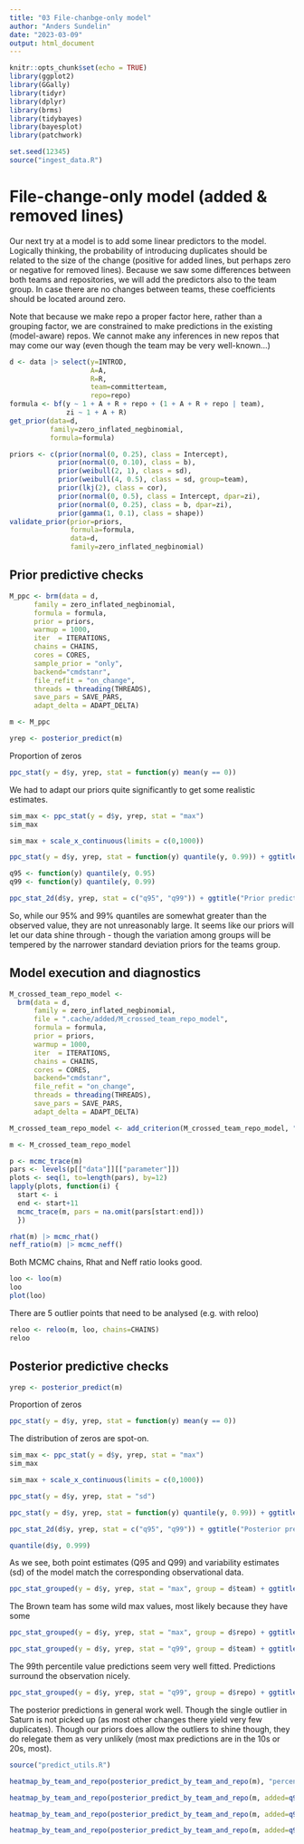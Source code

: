 ```yaml
---
title: "03 File-chanbge-only model"
author: "Anders Sundelin"
date: "2023-03-09"
output: html_document
---
```


```r
knitr::opts_chunk$set(echo = TRUE)
library(ggplot2)
library(GGally)
library(tidyr)
library(dplyr)
library(brms)
library(tidybayes)
library(bayesplot)
library(patchwork)
```

```r
set.seed(12345)
source("ingest_data.R")
```

# File-change-only model (added & removed lines)

Our next try at a model is to add some linear predictors to the model. Logically thinking, the probability of introducing duplicates should be related to the size of the change (positive for added lines, but perhaps zero or negative for removed lines).
Because we saw some differences between both teams and repositories, we will add the predictors also to the team group.
In case there are no changes between teams, these coefficients should be located around zero.

Note that because we make repo a proper factor here, rather than a grouping factor, we are constrained to make predictions in the existing (model-aware) repos. We cannot make any inferences in new repos that may come our way (even though the team may be very well-known...)

```r
d <- data |> select(y=INTROD,
                    A=A,
                    R=R,
                    team=committerteam,
                    repo=repo)
formula <- bf(y ~ 1 + A + R + repo + (1 + A + R + repo | team),
              zi ~ 1 + A + R)
get_prior(data=d,
          family=zero_inflated_negbinomial,
          formula=formula)
```
```r
priors <- c(prior(normal(0, 0.25), class = Intercept),
            prior(normal(0, 0.10), class = b),
            prior(weibull(2, 1), class = sd),
            prior(weibull(4, 0.5), class = sd, group=team),
            prior(lkj(2), class = cor),
            prior(normal(0, 0.5), class = Intercept, dpar=zi),
            prior(normal(0, 0.25), class = b, dpar=zi),
            prior(gamma(1, 0.1), class = shape))
validate_prior(prior=priors,
               formula=formula,
               data=d,
               family=zero_inflated_negbinomial)
```

## Prior predictive checks


```r
M_ppc <- brm(data = d,
      family = zero_inflated_negbinomial,
      formula = formula,
      prior = priors,
      warmup = 1000,
      iter  = ITERATIONS,
      chains = CHAINS,
      cores = CORES,
      sample_prior = "only",
      backend="cmdstanr",
      file_refit = "on_change",
      threads = threading(THREADS),
      save_pars = SAVE_PARS,
      adapt_delta = ADAPT_DELTA)
```

```r
m <- M_ppc
```


```r
yrep <- posterior_predict(m)
```

Proportion of zeros

```r
ppc_stat(y = d$y, yrep, stat = function(y) mean(y == 0))
```

We had to adapt our priors quite significantly to get some realistic estimates.

```r
sim_max <- ppc_stat(y = d$y, yrep, stat = "max")
sim_max
```
```r
sim_max + scale_x_continuous(limits = c(0,1000))
```


```r
ppc_stat(y = d$y, yrep, stat = function(y) quantile(y, 0.99)) + ggtitle("Prior predicted Q99 vs. observed value")
```


```r
q95 <- function(y) quantile(y, 0.95)
q99 <- function(y) quantile(y, 0.99)

ppc_stat_2d(d$y, yrep, stat = c("q95", "q99")) + ggtitle("Prior predicted Q95 vs Q99")
```

So, while our 95% and 99% quantiles are somewhat greater than the observed value, they are not unreasonably large.
It seems like our priors will let our data shine through - though the variation among groups will be tempered by the narrower standard deviation priors for the teams group.

## Model execution and diagnostics

```r
M_crossed_team_repo_model <-
  brm(data = d,
      family = zero_inflated_negbinomial,
      file = ".cache/added/M_crossed_team_repo_model",
      formula = formula,
      prior = priors,
      warmup = 1000,
      iter  = ITERATIONS,
      chains = CHAINS,
      cores = CORES,
      backend="cmdstanr",
      file_refit = "on_change",
      threads = threading(THREADS),
      save_pars = SAVE_PARS,
      adapt_delta = ADAPT_DELTA)

```

```r
M_crossed_team_repo_model <- add_criterion(M_crossed_team_repo_model, "loo")
```

```r
m <- M_crossed_team_repo_model
```


```r
p <- mcmc_trace(m)
pars <- levels(p[["data"]][["parameter"]])
plots <- seq(1, to=length(pars), by=12)
lapply(plots, function(i) {
  start <- i
  end <- start+11
  mcmc_trace(m, pars = na.omit(pars[start:end]))
  })
```


```r
rhat(m) |> mcmc_rhat()
neff_ratio(m) |> mcmc_neff()
```

Both MCMC chains, Rhat and Neff ratio looks good.

```r
loo <- loo(m)
loo
plot(loo)
```
There are 5 outlier points that need to be analysed (e.g. with reloo)

```r
reloo <- reloo(m, loo, chains=CHAINS)
reloo
```



## Posterior predictive checks

```r
yrep <- posterior_predict(m)
```

Proportion of zeros

```r
ppc_stat(y = d$y, yrep, stat = function(y) mean(y == 0))
```

The distribution of zeros are spot-on.

```r
sim_max <- ppc_stat(y = d$y, yrep, stat = "max")
sim_max
```

```r
sim_max + scale_x_continuous(limits = c(0,1000))
```

```r
ppc_stat(y = d$y, yrep, stat = "sd")
```



```r
ppc_stat(y = d$y, yrep, stat = function(y) quantile(y, 0.99)) + ggtitle("Posterior predicted Q99 vs. observed value")
```


```r

ppc_stat_2d(d$y, yrep, stat = c("q95", "q99")) + ggtitle("Posterior predicted Q95 vs Q99")
```

```r
quantile(d$y, 0.999)
```

As we see, both point estimates (Q95 and Q99) and variability estimates (sd) of the model match the corresponding observational data.

```r
ppc_stat_grouped(y = d$y, yrep, stat = "max", group = d$team) + ggtitle("Posterior predictive max observation per team")
```

The Brown team has some wild max values, most likely because they have some

```r
ppc_stat_grouped(y = d$y, yrep, stat = "max", group = d$repo) + ggtitle("Posterior predictive max observation per repo")
```


```r
ppc_stat_grouped(y = d$y, yrep, stat = "q99", group = d$team) + ggtitle("Posterior predictive 99% quartile per team")
```

The 99th percentile value predictions seem very well fitted. Predictions surround the observation nicely.

```r
ppc_stat_grouped(y = d$y, yrep, stat = "q99", group = d$repo) + ggtitle("Posterior predictive 99% quartile per repo")
```

The posterior predictions in general work well. Though the single outlier in Saturn is not picked up (as most other changes there yield very few duplicates). Though our priors does allow the outliers to shine though, they do relegate them as very unlikely (most max predictions are in the 10s or 20s, most).

```r
source("predict_utils.R")
```

```r
heatmap_by_team_and_repo(posterior_predict_by_team_and_repo(m), "percent zeros", decimals=2)
```

```r
heatmap_by_team_and_repo(posterior_predict_by_team_and_repo(m, added=q95(data$ADD), removed=q95(data$DEL)), "percent zeros", decimals=2)
```

```r
heatmap_by_team_and_repo(posterior_predict_by_team_and_repo(m, added=q95(data$ADD), removed=q95(data$DEL), summary=function(x) q95(x)), "Quantile 95%", decimals=0)
```

```r
heatmap_by_team_and_repo(posterior_predict_by_team_and_repo(m, added=q95(data$ADD), removed=q95(data$DEL), summary=function(x) q99(x)), "Quantile 99%", decimals=0)
```
